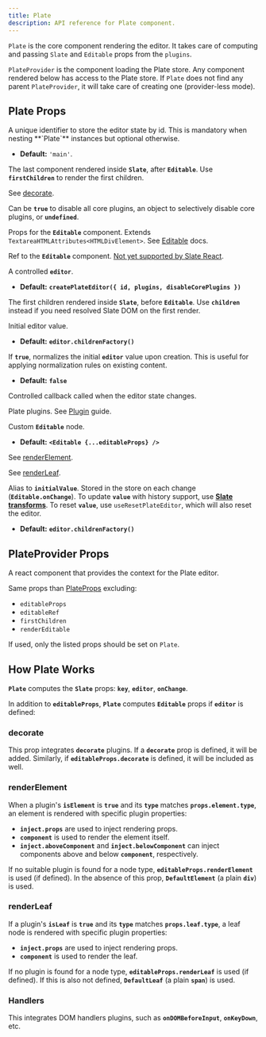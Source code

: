 ```yaml
---
title: Plate
description: API reference for Plate component.
---
```


`Plate` is the core component rendering the editor. It takes care of computing and passing `Slate` and `Editable` props from the `plugins`.

`PlateProvider` is the component loading the Plate store. Any component rendered below has access to the Plate store. If `Plate` does not find any parent `PlateProvider`, it will take care of creating one (provider-less mode).

## Plate Props

<APIParameters>
<APIItem name="id" type="symbol | string | number" optional>
A unique identifier to store the editor state by id. This is mandatory when nesting **`Plate`** instances but optional otherwise.

- **Default:** `'main'`.

</APIItem>
<APIItem name="children" type="ReactNode" optional>

The last component rendered inside **`Slate`**, after **`Editable`**. Use **`firstChildren`** to render the first children.

</APIItem>
<APIItem name="decorate" type="(entry: TNodeEntry) => Range[]" optional>

See [decorate](#decorate).

</APIItem>
<APIItem name="disableCorePlugins" type="object | boolean | undefined" optional>

Can be **`true`** to disable all core plugins, an object to selectively disable core plugins, or **`undefined`**.

<APISubList>
<APISubListItem parent="disableCorePlugins" name="deserializeAst" type="boolean" optional/>
<APISubListItem parent="disableCorePlugins" name="deserializeHtml" type="boolean" optional/>
<APISubListItem parent="disableCorePlugins" name="editorProtocol" type="boolean" optional/>
<APISubListItem parent="disableCorePlugins" name="eventEditor" type="boolean" optional/>
<APISubListItem parent="disableCorePlugins" name="history" type="boolean" optional/>
<APISubListItem parent="disableCorePlugins" name="inlineVoid" type="boolean" optional/>
<APISubListItem parent="disableCorePlugins" name="insertData" type="boolean" optional/>
<APISubListItem parent="disableCorePlugins" name="nodeFactory" type="boolean" optional/>
<APISubListItem parent="disableCorePlugins" name="react" type="boolean" optional/>
<APISubListItem parent="disableCorePlugins" name="selection" type="boolean" optional/>
</APISubList>
</APIItem>
<APIItem name="editableProps" type="TEditableProps" optional>

Props for the **`Editable`** component. Extends `TextareaHTMLAttributes<HTMLDivElement>`. See [Editable](https://docs.slatejs.org/libraries/slate-react/editable) docs.

<APISubList open>

<APISubListItem
  parent="editableProps"
  name="as"
  type="React.ElementType"
  optional
/>
<APISubListItem
  parent="editableProps"
  name="autoFocus"
  type="boolean"
  optional
/>
<APISubListItem
  parent="editableProps"
  name="decorate"
  type="(entry: TNodeEntry) => Range[]"
  optional
/>
<APISubListItem
  parent="editableProps"
  name="disableDefaultStyles"
  type="boolean"
  optional
/>
<APISubListItem
  parent="editableProps"
  name="onDOMBeforeInput"
  type="(event: Event) => void"
  optional
/>
<APISubListItem
  parent="editableProps"
  name="onKeyDown"
  type="(event: KeyboardEvent) => void"
  optional
/>
<APISubListItem
  parent="editableProps"
  name="placeholder"
  type="string"
  optional
/>
<APISubListItem
  parent="editableProps"
  name="readOnly"
  type="boolean"
  optional
/>
<APISubListItem
  parent="editableProps"
  name="renderElement"
  type="FC<TRenderElementProps>"
  optional
/>
<APISubListItem
  parent="editableProps"
  name="renderLeaf"
  type="FC<TRenderLeafProps>"
  optional
/>
<APISubListItem
  parent="editableProps"
  name="renderPlaceholder"
  type="FC<RenderPlaceholderProps>"
  optional
/>
<APISubListItem parent="editableProps" name="role" type="string" optional />
<APISubListItem
  parent="editableProps"
  name="scrollSelectionIntoView"
  type="(editor: ReactEditor, domRange: DOMRange) => void"
  optional
/>
<APISubListItem
  parent="editableProps"
  name="style"
  type="CSSProperties"
  optional
/>

</APISubList>

</APIItem>
<APIItem name="editableRef" type="Ref<HTMLDivElement>" optional>

Ref to the **`Editable`** component. [Not yet supported by Slate React](https://github.com/ianstormtaylor/slate/issues/4082).

</APIItem>
<APIItem name="editor" type="PlateEditor" optional>

A controlled **`editor`**.

- **Default:** **`createPlateEditor({ id, plugins, disableCorePlugins })`**

</APIItem>
<APIItem name="firstChildren" type="ReactNode" optional>

The first children rendered inside **`Slate`**, before **`Editable`**. Use **`children`** instead if you need resolved Slate DOM on the first render.

</APIItem>
<APIItem name="initialValue" type="Value" optional>

Initial editor value.

- **Default:** **`editor.childrenFactory()`**

</APIItem>
<APIItem name="normalizeInitialValue" type="boolean" optional>

If **`true`**, normalizes the initial **`editor`** value upon creation. This is useful for applying normalization rules on existing content.

- **Default:** **`false`**

</APIItem>
<APIItem name="onChange" type="function" optional>

Controlled callback called when the editor state changes.

</APIItem>
<APIItem name="plugins" type="PlatePlugin[]" optional>

Plate plugins. See [Plugin](/docs/plugin) guide.

</APIItem>
<APIItem name="renderEditable" type="(editable: ReactNode) => ReactNode" optional>

Custom **`Editable`** node.

- **Default:** **`<Editable {...editableProps} />`**

</APIItem>
<APIItem name="renderElement" type="function" optional>

See [renderElement](#renderelement).

</APIItem>
<APIItem name="renderLeaf" type="function" optional>

See [renderLeaf](#renderleaf).

</APIItem>
<APIItem name="value" type="Value" optional>

Alias to **`initialValue`**. Stored in the store on each change (**`Editable.onChange`**). To update **`value`** with history support, use **[Slate transforms](https://docs.slatejs.org/concepts/04-transforms)**. To reset **`value`**, use `useResetPlateEditor`, which will also reset the editor.

- **Default:** **`editor.childrenFactory()`**

</APIItem>
</APIParameters>

## PlateProvider Props

A react component that provides the context for the Plate editor.

Same props than [PlateProps](#plate-props) excluding:

- `editableProps`
- `editableRef`
- `firstChildren`
- `renderEditable`

If used, only the listed props should be set on `Plate`.

## How Plate Works

**`Plate`** computes the **`Slate`** props: **`key`**, **`editor`**, **`onChange`**.

In addition to **`editableProps`**, **`Plate`** computes **`Editable`** props if **`editor`** is defined:

### decorate

This prop integrates **`decorate`** plugins. If a **`decorate`** prop is defined, it will be added. Similarly, if **`editableProps.decorate`** is defined, it will be included as well.

### renderElement

When a plugin's **`isElement`** is **`true`** and its **`type`** matches **`props.element.type`**, an element is rendered with specific plugin properties:

- **`inject.props`** are used to inject rendering props.
- **`component`** is used to render the element itself.
- **`inject.aboveComponent`** and **`inject.belowComponent`** can inject components above and below **`component`**, respectively.

If no suitable plugin is found for a node type, **`editableProps.renderElement`** is used (if defined). In the absence of this prop, **`DefaultElement`** (a plain **`div`**) is used.

### renderLeaf

If a plugin's **`isLeaf`** is **`true`** and its **`type`** matches **`props.leaf.type`**, a leaf node is rendered with specific plugin properties:

- **`inject.props`** are used to inject rendering props.
- **`component`** is used to render the leaf.

If no plugin is found for a node type, **`editableProps.renderLeaf`** is used (if defined). If this is also not defined, **`DefaultLeaf`** (a plain **`span`**) is used.

### Handlers

This integrates DOM handlers plugins, such as **`onDOMBeforeInput`**, **`onKeyDown`**, etc.
